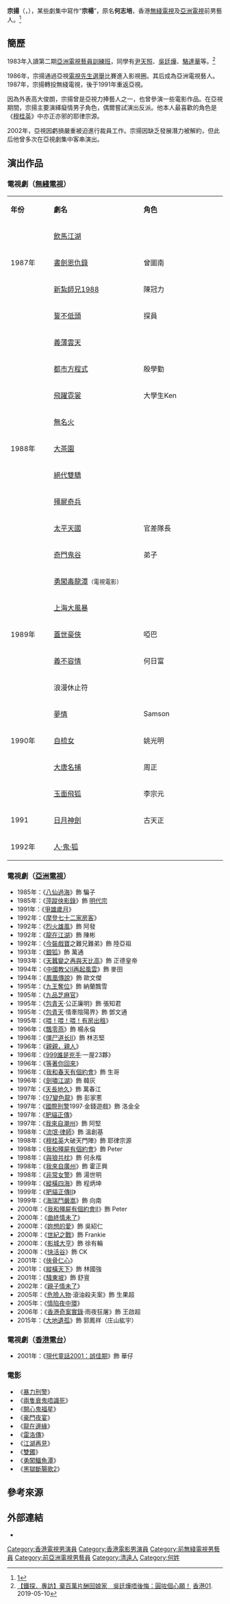 {{藝人
|姓名 = 宗揚
|類型 = 男演員
|圖片 = <!--建議使用自由版權圖像-->
|圖片尺寸 = 
|圖片簡介 = 
|本名 = 何志培
|外文名 = 
|外文 = 
|羅馬拼音 = Chung Yeung
|英文名 = Max
|暱稱 = 
|其他藝名 = 
|國籍 = 
|民族 = 
|籍貫 = {{CHN}}[[廣東省|廣東省]][[清遠市|清遠市]]
|出生日期 = 12月30日
|出生地點 = 
|逝世日期 = 
|逝世地點 = 
|職業 = 演員
|語言 = 
|教育程度 = 
|母校 = 
|宗教信仰 = 
|配偶 = 
|兒女 = 
|父母 = 
|親屬 = 
|音樂類型 = 
|演奏樂器 = 
|出道地點 = 
|出道日期 = 
|出道作 = 
|代表作 = 《[[都市方程式|都市方程式]]》
|著名角色 = 大缸魚
|活躍年代 = 
|唱片公司 = 
|經紀公司 = 
|網站 = 
|相關團體 = 
|IMDb = 1658920
|獎項 = 
}}

'''宗揚'''（{{lang-en|Chung Yeung}}，{{bd|12月30日}}），某些劇集中寫作“'''宗楊'''”，原名'''何志培'''，香港[[無綫電視|無綫電視]]及[[亞洲電視|亞洲電視]]前男藝人。<ref>[http://lovezongyang.blog.sohu.com/102387858.html]</ref>

==簡歷==
1983年入讀第二期[[亞洲電視藝員訓練班|亞洲電視藝員訓練班]]，同學有[[尹天照|尹天照]]、[[吳廷燁|吳廷燁]]、[[駱達華|駱達華]]等。<ref>[https://www.hk01.com/%E5%8D%B3%E6%99%82%E5%A8%9B%E6%A8%82/327013/%E9%90%B5%E6%8E%A2-%E5%B0%88%E8%A8%AA-%E6%A3%84%E7%99%BE%E8%90%AC%E7%89%87%E9%85%AC%E5%9B%9E%E5%A8%98%E5%AE%B6-%E5%90%B3%E5%BB%B7%E7%87%81%E5%94%94%E5%BE%8C%E6%82%94-%E5%9C%93%E5%92%97%E5%80%8B%E5%BF%83%E9%A1%98 【鐵探．專訪】棄百萬片酬回娘家　吳廷燁唔後悔：圓咗個心願！] {{Wayback|url=https://www.hk01.com/%E5%8D%B3%E6%99%82%E5%A8%9B%E6%A8%82/327013/%E9%90%B5%E6%8E%A2-%E5%B0%88%E8%A8%AA-%E6%A3%84%E7%99%BE%E8%90%AC%E7%89%87%E9%85%AC%E5%9B%9E%E5%A8%98%E5%AE%B6-%E5%90%B3%E5%BB%B7%E7%87%81%E5%94%94%E5%BE%8C%E6%82%94-%E5%9C%93%E5%92%97%E5%80%8B%E5%BF%83%E9%A1%98 |date=20210629040053 }} [[香港01|香港01]]. 2019-05-10</ref>

1986年，宗揚通過亞視[[電視先生選舉|電視先生選舉]]比賽進入影視圈。其后成為亞洲電視藝人。1987年，宗揚轉投無綫電視，後于1991年重返亞視。

因為外表高大俊朗，宗揚曾是亞視力捧藝人之一，也曾參演一些電影作品。在亞視期間，宗揚主要演繹癡情男子角色，偶爾嘗試演出反派。他本人最喜歡的角色是《[[穆桂英|穆桂英]]》中亦正亦邪的耶律宗源。

2002年，亞視因虧損嚴重被迫進行裁員工作。宗揚因缺乏發展潛力被解約，但此后他曾多次在亞視劇集中客串演出。

== 演出作品 ==
=== 電視劇（[[無綫電視|無綫電視]]）===
{|class="wikitable" width="60%"
|- style="background:cornflowerblue; color:white" align=center
|style="width:12%"|'''年份'''||style="width:25%"|'''劇名'''||style="width:23%"|'''角色'''
|-
|rowspan=3|1987年||[[飲馬江湖|飲馬江湖]]||
|-
|[[書劍恩仇錄　(1987年電視劇)|書劍恩仇錄]]||曾圖南
|-
|[[新紮師兄1988|新紮師兄1988]]||陳冠力
|-
|rowspan=11|1988年||[[誓不低頭_(無綫電視劇)|誓不低頭]]||探員
|-
|[[義薄雲天|義薄雲天]]||
|-
|[[都市方程式|都市方程式]]||殷學勤
|-
|[[飛躍霓裳|飛躍霓裳]]||大學生Ken 
|-
|[[無名火|無名火]]||
|-
|[[大茶園|大茶園]]||
|-
|[[絕代雙驕_(1988年電視劇)|絕代雙驕]]||
|-
|[[殭屍奇兵|殭屍奇兵]]||
|-
|[[太平天國_(無綫電視劇)|太平天國]]||官差隊長
|-
|[[奇門鬼谷|奇門鬼谷]]||弟子
|-
|[[勇闖毒龍潭|勇闖毒龍潭]]<small>（電視電影）||
|-
|rowspan=3|1989年||[[上海大風暴|上海大風暴]]||
|-
|[[蓋世豪俠|蓋世豪俠]]||啞巴
|-
|[[義不容情|義不容情]]||何日富
|-
|rowspan=5|1990年||浪漫休止符||
|-
|[[夢情|夢情]]||Samson
|-
|[[自梳女|自梳女]]||姚光明
|-
|[[大唐名捕|大唐名捕]]||周正
|-
|[[玉面飛狐|玉面飛狐]]||李宗元
|-
|1991||[[日月神劍|日月神劍]]||古天正
|-
|1992年||[[人‧鬼‧狐|人‧鬼‧狐]]||
|}

=== 電視劇（[[亞洲電視|亞洲電視]]）===
*1985年：《[[八仙過海_(電視劇)|八仙過海]]》飾 騙子
*1985年：《[[萍蹤俠影錄_(1985年電視劇)|萍蹤俠影錄]]》飾 [[明代宗|明代宗]]
*1991年：《[[爭雄歲月|爭雄歲月]]》
*1992年：《[[摩登七十二家房客|摩登七十二家房客]]》
*1992年：《[[烈火雄風|烈火雄風]]》飾 阿發 
*1992年：《[[龍在江湖_(電視劇)|龍在江湖]]》飾 陳彬
*1992年：《[[今裝戲寶|今裝戲寶]]之難兄難弟》飾 陸亞祖
*1993年：《[[銀狐|銀狐]]》飾 萬通 
*1993年：《[[天蠶變之再與天比高|天蠶變之再與天比高]]》飾 正德皇帝 
*1994年：《[[中國教父Ⅱ再起風雲|中國教父Ⅱ再起風雲]]》飾 麥田 
*1994年：《[[鳳凰傳說|鳳凰傳說]]》飾 歐文傑
*1995年：《[[九王奪位|九王奪位]]》飾 納蘭飄雪 
*1995年：《[[九品芝麻官|九品芝麻官]]》 
*1995年：《[[包青天|包青天]]·公正廉明》飾 張知君 
*1995年：《[[包青天|包青天]]·情牽陰陽界》飾 鄧文通 
*1995年：《[[喂！喂！喂！有房出租|喂！喂！喂！有房出租]]》
*1996年：《[[飄零燕|飄零燕]]》飾 楊永倫 
*1996年：《[[僵尸道长Ⅱ|僵尸道长Ⅱ]]》飾 林志堅 
*1996年：《[[親親，親人|親親，親人]]》 
*1996年：《[[999誰是兇手|999誰是兇手]]·一屋23夥》 
*1996年：《[[等著你回來|等著你回來]]》 
*1996年：《[[我和春天有個約會_(電視劇)|我和春天有個約會]]》飾 生哥 
*1996年：《[[劍嘯江湖|劍嘯江湖]]》飾 韓灰 
*1997年：《[[天長地久|天長地久]]》飾 萬春江
*1997年：《[[97變色龍|97變色龍]]》飾 彭家蔥 
*1997年：《[[國際刑警|國際刑警]]1997·金錢遊戲》飾 洛金全 
*1997年：《[[肥貓正傳|肥貓正傳]]》 
*1997年：《[[我來自潮州|我來自潮州]]》飾 阿堅 
*1998年：《[[流氓·律師|流氓·律師]]》飾 溫創基 
*1998年：《[[穆桂英|穆桂英]]大破天門陣》飾 耶律宗源 
*1998年：《[[我和殭屍有個約會|我和殭屍有個約會]]》飾 Peter 
*1998年：《[[與狼共枕|與狼共枕]]》飾 何永楷 
*1998年：《[[我來自廣州|我來自廣州]]》飾 霍正興 
*1998年：《[[非常女警|非常女警]]》飾 湯世明 
*1999年：《[[縱橫四海|縱橫四海]]》飾 程炳坤 
*1999年：《[[肥貓正傳Ⅱ|肥貓正傳Ⅱ]]》 
*1999年：《[[海瑞鬥嚴嵩|海瑞鬥嚴嵩]]》飾 向南
*2000年：《[[我和殭屍有個約會II|我和殭屍有個約會II]]》飾 Peter 
*2000年：《[[曲終情未了|曲終情未了]]》 
*2000年：《[[妳想的愛|妳想的愛]]》飾 吳紹仁 
*2000年：《[[世紀之戰|世紀之戰]]》飾 Frankie 
*2000年：《[[影城大亨|影城大亨]]》飾 徐有輪
*2000年：《[[快活谷_(電視劇)|快活谷]]》飾 CK
*2001年：《[[俠骨仁心|俠骨仁心]]》 
*2001年：《[[縱橫天下|縱橫天下]]》飾 林國強 
*2001年：《[[騷東坡|騷東坡]]》飾 舒亶 
*2002年：《[[親子情未了|親子情未了]]》 
*2005年：《[[危險人物|危險人物]]·滾油殺夫案》飾 生果超 
*2005年：《[[情陷夜中環|情陷夜中環]]》 
*2006年：《[[香港奇案實錄|香港奇案實錄]]·雨夜狂屠》飾 王啟超
*2015年：《[[大地遺孤|大地遺孤]]》飾 郭鳳祥（庄山紘宇）

=== 電視劇（[[香港電台|香港電台]]）===
*2001年：《[http://podcasts.rthk.hk/podcast/item_epi.php?pid=737&lang=zh-CN&id=47330 現代童話2001：誤佳期]》{{Wayback|url=http://podcasts.rthk.hk/podcast/item_epi.php?pid=737&lang=zh-CN&id=47330 |date=20180119120541 }}飾 華仔

=== 電影 ===
*《[[暴力刑警|暴力刑警]]》
*《[[兩隻衰鬼唔識死|兩隻衰鬼唔識死]]》
*《[[開心鬼福星|開心鬼福星]]》
*《[[豪門夜宴|豪門夜宴]]》
*《[[龍在邊緣|龍在邊緣]]》
*《[[雷洛傳|雷洛傳]]》
*《[[江湖再見|江湖再見]]》
*《[[雙鐲|雙鐲]]》
*《[[勇闖鱷魚潭|勇闖鱷魚潭]]》
*《[[黑獄斷腸歌2|黑獄斷腸歌2]]》

==參考來源==
{{reflist}}
==外部連結==
*{{hkmdb name|13158}}
{{DEFAULTSORT:Cheung}}

[[Category:香港電視男演員|Category:香港電視男演員]]
[[Category:香港電影男演員|Category:香港電影男演員]]
[[Category:前無綫電視男藝員|Category:前無綫電視男藝員]]
[[Category:前亞洲電視男藝員|Category:前亞洲電視男藝員]]
[[Category:清遠人|Category:清遠人]]
[[Category:何姓|Category:何姓]]